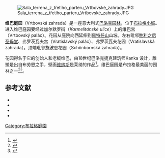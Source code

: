 [[File:Sala_terrena_z_třetího_parteru_Vrtbovské_zahrady.JPG|thumb]]

'''维巴庭园'''（Vrtbovská zahrada）是一座意大利式[[巴洛克|巴洛克]][[园林|园林]]，位于[[布拉格小城|布拉格小城]]。进入维巴庭园要经过加尔默罗街（''Karmelitánské ulice''）上的维巴宫（Vrtbovský palác）。花园从庭院向西延伸到[[佩特任山|佩特任山]]山坡。左右毗邻[[胜利之后圣母堂_(布拉格)|胜利之后圣母堂]]、弗罗茨瓦夫宫（Vratislavský palác）、弗罗茨瓦夫花园（Vratislavská zahrada）。顶端毗邻施波恩花园（Schönbornská zahrada）。 

花园得名于它的创始人和老板维巴，由18世纪巴洛克捷克建筑师Kanka 设计，雕塑是出自布劳恩之手，壁画[[维纳斯|维纳斯]]是莱纳的作品<ref name="prague">{{cite web
 | last = Švábová
 | first = Jana
 | last2 = Rygl
 | first2 = Tomáš
 | odkaz na autora = 
 | title = Prague
 | publisher = ATP Publishing
 | místo = 
 | year = 2005
 | isbn = 80-86893-16-2
 | chapter = Vrtba garden
 | page = 64–65 / 153
 | language = en
}}
</ref>。维巴庭园是布拉格最美丽的园林之一<ref name="zahrada">{{cite web
 |          příjmení = 
 |             jméno = 
 |   odkaz na autora = 
 |             title = Vrtbovská zahrada
 |               url = http://www.vrtbovska.cz/
 |      datum vydání = 
 | datum aktualizace = 
 |        accessdate = 2010-09-15
 |         vydavatel = 
 |             místo = 
 |          language=cs
}}
</ref><ref name="škoda">{{cite web
 | last = Škoda
 | first = Eduard
 | odkaz na autora = 
 | title = Pražské zahrady
 | publisher = Pražské nakladatelství Jiřího Poláčka
 | location = Praha
 | year = 2001
 | isbn = 80-86435-00-8
 | chapter = Vrtbovská a Valdštejnská zahrada
 | page = 74–87 / 133
 | language=cs
}}
</ref>。

== 参考文献 ==
<references group="pozn."/>
<references/>
*{{cite web
 | last = Pácová-Hošťálková
 | first = Božena
 | odkaz na autora = 
 | coauthors = a kol
 | title = Pražské zahrady a parky
 | publisher = Společnost pro zahradní a krajinářskou tvorubu, o.s.
 | location = Praha
 | year = 2000
 | pages = 384
 | isbn = 80-902910-0-7
 | kapitola = 
 | strany = 
 | language=cs
}}
*{{cite web
 | last = Poche
 | first = Emanuel
 | title = Prahou krok za krokem; Uměleckohistorický průvodce městem
 | publisher = Paseka
 | location = Praha
 | year = 2001
 | pages =
 | isbn = 80-7185-373-9
 | chapter = Malá Strana – Hradčany (Praha 1)
 | page = 289–344 / 354
 | language=cs
}}
*{{cite web
 | last = Staňková
 | first = Jaroslava
 | last2 = Štursa
 | first2 = Jiří
 | last3 = Voděra
 | first3 = Svatopluk
 | title = Pražská architektura; Významné stavby jedenácti století
 | vydavatel = 
 | location = Praha
 | year = 1991
 | pages stran = 
 | isbn = 80-900209-6-8
 | chapter = Architektura barokní
 | page = 103–183 / 355
 | language=cs
}}
*{{cite web
 | last = Škoda
 | first = Eduard
 | odkaz na autora = 
 | title = Pražské zahrady
 | publisher = Pražské nakladatelství Jiřího Poláčka
 | location = Praha
 | year = 2001
 | pages = 
 | isbn = 80-86435-00-8
 | chapter = Vrtbovská a Valdštejnská zahrada
 | page = 74–87 / 133
 | language=cs
}}
{{Commons category|Vrtbovská zahrada}}
[[Category:布拉格庭園|Category:布拉格庭園]]